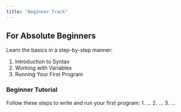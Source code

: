 ```yaml
---
title: "Beginner Track"
---
```


## For Absolute Beginners
Learn the basics in a step-by-step manner:

1. Introduction to Syntax  
2. Working with Variables  
3. Running Your First Program  

### Beginner Tutorial
Follow these steps to write and run your first program:
1. ...
2. ...
3. ...
